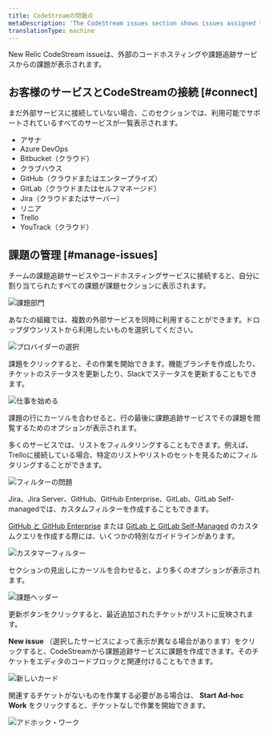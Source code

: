 ```yaml
---
title: CodeStreamの問題点
metaDescription: 'The CodeStream issues section shows issues assigned to you, as well as providing filtering tools.'
translationType: machine
---
```


New Relic CodeStream issueは、外部のコードホスティングや課題追跡サービスからの課題が表示されます。

## お客様のサービスとCodeStreamの接続 [#connect]

まだ外部サービスに接続していない場合、このセクションでは、利用可能でサポートされているすべてのサービスが一覧表示されます。

* アサナ
* Azure DevOps
* Bitbucket（クラウド）
* クラブハウス
* GitHub（クラウドまたはエンタープライズ）
* GitLab（クラウドまたはセルフマネージド）
* Jira（クラウドまたはサーバー）
* リニア
* Trello
* YouTrack（クラウド）

## 課題の管理 [#manage-issues]

チームの課題追跡サービスやコードホスティングサービスに接続すると、自分に割り当てられたすべての課題が課題セクションに表示されます。

![課題部門](/images/IssuesSection.png)

あなたの組織では、複数の外部サービスを同時に利用することができます。ドロップダウンリストから利用したいものを選択してください。

![プロバイダーの選択](/images/Tasks-MultipleProviders.png)

課題をクリックすると、その作業を開始できます。機能ブランチを作成したり、チケットのステータスを更新したり、Slackでステータスを更新することもできます。

![仕事を始める](/images/IssuesStartWork.png)

課題の行にカーソルを合わせると、行の最後に課題追跡サービスでその課題を閲覧するためのオプションが表示されます。

多くのサービスでは、リストをフィルタリングすることもできます。例えば、Trelloに接続している場合、特定のリストやリストのセットを見るためにフィルタリングすることができます。

![フィルターの問題](/images/IssuesFilter.png)

Jira、Jira Server、GitHub、GitHub Enterprise、GitLab、GitLab Self-managedでは、カスタムフィルターを作成することもできます。

[GitHub と GitHub Enterprise](/docs/codestream/codestream-ui-overview/pull-requests-section/#github) または [GitLab と GitLab Self-Managed](/docs/codestream/codestream-ui-overview/pull-requests-section/#gitlab) のカスタムクエリを作成する際には、いくつかの特別なガイドラインがあります。

![カスタマーフィルター](/images/IssuesCustomFilter.png)

セクションの見出しにカーソルを合わせると、より多くのオプションが表示されます。

![課題ヘッダー](/images/IssuesSectionHeader.png)

更新ボタンをクリックすると、最近追加されたチケットがリストに反映されます。

**New issue** （選択したサービスによって表示が異なる場合があります）をクリックすると、CodeStreamから課題追跡サービスに課題を作成できます。そのチケットをエディタのコードブロックと関連付けることもできます。

![新しいカード](/images/IssuesNewTrello.png)

関連するチケットがないものを作業する必要がある場合は、 **Start Ad-hoc Work** をクリックすると、チケットなしで作業を開始できます。

![アドホック・ワーク](/images/IssuesStartAdHoc.png)